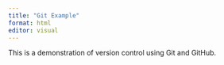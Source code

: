```yaml
---
title: "Git Example"
format: html
editor: visual
---
```


This is a demonstration of version control using Git and GitHub.